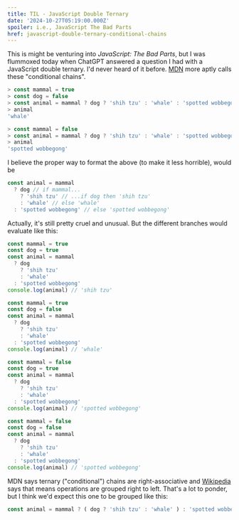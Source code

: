 ```yaml
---
title: TIL - JavaScript Double Ternary
date: '2024-10-27T05:19:00.000Z'
spoiler: i.e., JavaScript The Bad Parts
href: javascript-double-ternary-conditional-chains
---
```

This is might be venturing into *JavaScript: The Bad Parts*, but I was flummoxed today when ChatGPT answered a question I had with a JavaScript double ternary. I'd never heard of it before. [MDN](https://developer.mozilla.org/en-US/docs/Web/JavaScript/Reference/Operators/Conditional_operator#conditional_chains) more aptly calls these "conditional chains".

```js
> const mammal = true
> const dog = false
> const animal = mammal ? dog ? 'shih tzu' : 'whale' : 'spotted wobbegong'
> animal
'whale'
```

```js
> const mammal = false
> const animal = mammal ? dog ? 'shih tzu' : 'whale' : 'spotted wobbegong'
> animal
'spotted wobbegong'
```

I believe the proper way to format the above (to make it less horrible), would be

```js
const animal = mammal
  ? dog // if mammal...
    ? 'shih tzu' // ...if dog then 'shih tzu'
    : 'whale' // else 'whale'
  : 'spotted wobbegong' // else 'spotted wobbegong'
```

Actually, it's still pretty cruel and unusual. But the different branches would evaluate like this:

```js
const mammal = true
const dog = true
const animal = mammal
  ? dog
    ? 'shih tzu'
    : 'whale'
  : 'spotted wobbegong'
console.log(animal) // 'shih tzu'
```

```js
const mammal = true
const dog = false
const animal = mammal
  ? dog
    ? 'shih tzu'
    : 'whale'
  : 'spotted wobbegong'
console.log(animal) // 'whale'
```

```js
const mammal = false
const dog = true
const animal = mammal
  ? dog
    ? 'shih tzu'
    : 'whale'
  : 'spotted wobbegong'
console.log(animal) // 'spotted wobbegong'
```

```js
const mammal = false
const dog = false
const animal = mammal
  ? dog
    ? 'shih tzu'
    : 'whale'
  : 'spotted wobbegong'
console.log(animal) // 'spotted wobbegong'
```

MDN says ternary ("conditional") chains are right-associative and [Wikipedia](https://en.wikipedia.org/wiki/Operator_associativity) says that means operations are grouped right to left. That's a lot to ponder, but I think we'd expect this one to be grouped like this:

```js
const animal = mammal ? ( dog ? 'shih tzu' : 'whale' ) : 'spotted wobbegong'
```
